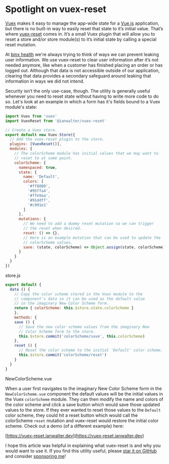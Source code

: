 
<Head>
  <title>Spotlight on vuex-reset - Ian Walter</title>
</Head>

# Spotlight on vuex-reset

[Vuex](https://vuex.vuejs.org/) makes it easy to manage the app-wide state for
a [Vue.js](https://vuejs.org) application, but there is no built-in way to
easily reset that state to it’s initial value. That’s where
[vuex-reset](https://github.com/ianwalter/vuex-reset) comes in. It’s a small
Vuex plugin that will allow you to reset a store and/or store module(s) to it’s
initial state by calling a special reset mutation.

At [binx health](https://mybinxhealth.com) we're always trying to think of ways
we can prevent leaking user information. We use vuex-reset to clear user
information after it’s not needed anymore, like when a customer has finished
placing an order or has logged out. Although that data is not accessible outside
of our application, clearing that data provides a secondary safeguard around
leaking that information in ways we did not intend.

Security isn’t the only use-case, though. The utility is generally useful
whenever you need to reset state without having to write more code to do so.
Let's look at an example in which a form has it's fields bound to a Vuex
module's state:

```js
import Vuex from 'vuex'
import VuexReset from '@ianwalter/vuex-reset'

// Create a Vuex store.
export default new Vuex.Store({
  // Add the vuex-reset plugin to the store.
  plugins: [VuexReset()],
  modules: {
    // The colorScheme module has initial values that we may want to
    // reset to at some point.
    colorScheme: {
      namespaced: true,
      state: {
        name: 'Default',
        colors: [
          '#ff8080',
          '#95ffa4',
          '#ffe9aa',
          '#91ddff',
          '#c991e1'
        ]
      },
      mutations: {
      	// We need to add a dummy reset mutation so we can trigger
        // the reset when desired.
        reset: () => {},
        // Here is an example mutation that can be used to update the
        // colorScheme values.
        save: (state, colorScheme) => Object.assign(state, colorScheme)
      }
    }
  }
})
```

<CodeCaption>
  store.js
</CodeCaption>

```js
export default {
  data () {
    // Copy the color scheme stored in the Vuex module to the
    // component's data so it can be used as the default value
    // in the imaginary New Color Scheme form.
    return { colorScheme: this.$store.state.colorScheme }
    },
    methods: {
    save () {
      // Save the new color scheme values from the imaginary New
      // Color Scheme form to the store.
      this.$store.commit('colorScheme/save', this.colorScheme)
    },
    reset () {
      // Reset the color scheme to the initial 'Default' color scheme.
      this.$store.commit('colorScheme/reset')
    }
  }
}
```

<CodeCaption>
  NewColorScheme.vue
</CodeCaption>

When a user first navigates to the imaginary New Color Scheme form in the
`NewColorScheme.vue` component the default values will be the initial values in
the Vuex `colorScheme` module. They can then modify the name and colors of the
color scheme and click a save button which would save those updated values to
the store. If they ever wanted to reset those values to the `Default` color
scheme, they could hit a reset button which would call the colorScheme `reset`
mutation and vuex-reset would restore the initial color scheme. Check out a demo
(of a different example) here:

[https://vuex-reset.ianwalter.dev](https://vuex-reset.ianwalter.dev)

I hope this article was helpful in explaining what vuex-reset is and why you
would want to use it. If you find this utility useful, please
[star it on GitHub](https://github.com/ianwalter/vuex-reset) and consider
[sponsoring me](https://github.com/sponsors/ianwalter)!

